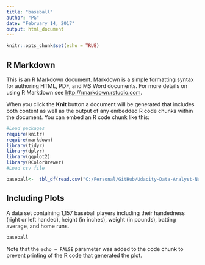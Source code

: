 ```yaml
---
title: "baseball"
author: "PG"
date: "February 14, 2017"
output: html_document
---
```


```r
knitr::opts_chunk$set(echo = TRUE)
```

## R Markdown

This is an R Markdown document. Markdown is a simple formatting syntax for authoring HTML, PDF, and MS Word documents. For more details on using R Markdown see <http://rmarkdown.rstudio.com>.

When you click the **Knit** button a document will be generated that includes both content as well as the output of any embedded R code chunks within the document. You can embed an R code chunk like this:

```r
#Load packages
require(knitr)
require(markdown)
library(tidyr)
library(dplyr)
library(ggplot2)
library(RColorBrewer)
#Load csv file

baseball<-  tbl_df(read.csv("C:/Personal/GitHub/Udacity-Data-Analyst-Nanodegree/Project 6 - Make Effective Data Visualization/Final project/data/baseball_data.csv"))
```

## Including Plots



	
A data set containing 1,157 baseball players including their handedness (right or left handed), height (in inches), weight (in pounds), batting average, and home runs.

```r
baseball
```

Note that the `echo = FALSE` parameter was added to the code chunk to prevent printing of the R code that generated the plot.
